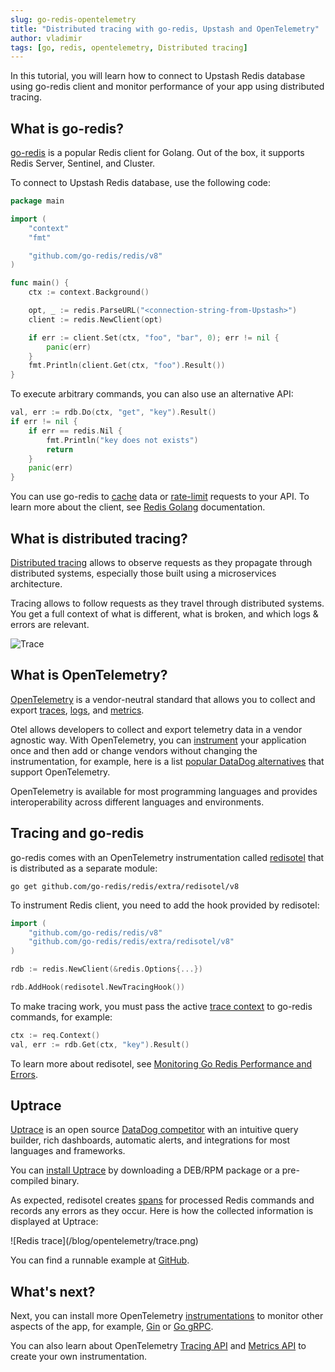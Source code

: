 ```yaml
---
slug: go-redis-opentelemetry
title: "Distributed tracing with go-redis, Upstash and OpenTelemetry"
author: vladimir
tags: [go, redis, opentelemetry, Distributed tracing]
---
```



In this tutorial, you will learn how to connect to Upstash Redis database using go-redis client and monitor performance of your app using distributed tracing.

## What is go-redis?

[go-redis](https://redis.uptrace.dev/?utm_source=upstash) is a popular Redis client for Golang. Out of the box, it supports Redis Server, Sentinel, and Cluster.

To connect to Upstash Redis database, use the following code:

```go
package main

import (
	"context"
	"fmt"

	"github.com/go-redis/redis/v8"
)

func main() {
	ctx := context.Background()

	opt, _ := redis.ParseURL("<connection-string-from-Upstash>")
	client := redis.NewClient(opt)

	if err := client.Set(ctx, "foo", "bar", 0); err != nil {
		panic(err)
	}
	fmt.Println(client.Get(ctx, "foo").Result())
}
```

To execute arbitrary commands, you can also use an alternative API:

```go
val, err := rdb.Do(ctx, "get", "key").Result()
if err != nil {
	if err == redis.Nil {
		fmt.Println("key does not exists")
		return
	}
	panic(err)
}
```

You can use go-redis to [cache](https://redis.uptrace.dev/guide/go-redis-cache.html?utm_source=upstash) data or [rate-limit](https://redis.uptrace.dev/guide/go-redis-rate-limiting.html?utm_source=upstash) requests to your API. To learn more about the client, see [Redis Golang](https://redis.uptrace.dev/guide/go-redis.html?utm_source=upstash) documentation.

## What is distributed tracing?

[Distributed tracing](https://opentelemetry.uptrace.dev/guide/distributed-tracing.html?utm_source=upstash) allows to observe requests as they propagate through distributed systems, especially those built using a microservices architecture.

Tracing allows to follow requests as they travel through distributed systems. You get a full context of what is different, what is broken, and which logs & errors are relevant.


![Trace](/blog/opentelemetry/trace-graph.png)

## What is OpenTelemetry?

[OpenTelemetry](https://opentelemetry.uptrace.dev/?utm_source=upstash) is a vendor-neutral standard that allows you to collect and export [traces](https://opentelemetry.uptrace.dev/guide/distributed-tracing.html?utm_source=upstash), [logs](https://opentelemetry.uptrace.dev/guide/logs.html?utm_source=upstash), and [metrics](https://opentelemetry.uptrace.dev/guide/metrics.html?utm_source=upstash).

Otel allows developers to collect and export telemetry data in a vendor agnostic way. With OpenTelemetry, you can [instrument](https://opentelemetry.uptrace.dev/instrumentations/?utm_source=upstash) your application once and then add or change vendors without changing the instrumentation, for example, here is a list [popular DataDog alternatives](https://get.uptrace.dev/compare/datadog-competitors.html?utm_source=upstash) that support OpenTelemetry.

OpenTelemetry is available for most programming languages and provides interoperability across different languages and environments.

## Tracing and go-redis

go-redis comes with an OpenTelemetry instrumentation called [redisotel](https://github.com/go-redis/redis/tree/master/extra/redisotel) that is distributed as a separate module:

```shell
go get github.com/go-redis/redis/extra/redisotel/v8
```

To instrument Redis client, you need to add the hook provided by redisotel:

```go
import (
    "github.com/go-redis/redis/v8"
    "github.com/go-redis/redis/extra/redisotel/v8"
)

rdb := redis.NewClient(&redis.Options{...})

rdb.AddHook(redisotel.NewTracingHook())
```

To make tracing work, you must pass the active [trace context](https://opentelemetry.uptrace.dev/guide/go-tracing.html#context?utm_source=upstash) to go-redis commands, for example:

```go
ctx := req.Context()
val, err := rdb.Get(ctx, "key").Result()
```

To learn more about redisotel, see [Monitoring Go Redis Performance and Errors](https://redis.uptrace.dev/guide/go-redis-monitoring.html?utm_source=upstash).

## Uptrace

[Uptrace](https://uptrace.dev/) is an open source [DataDog competitor](https://get.uptrace.dev/compare/datadog-competitors.html?utm_source=upstash) with an intuitive query builder, rich dashboards, automatic alerts, and integrations for most languages and frameworks.

You can [install Uptrace](https://get.uptrace.dev/guide/opentelemetry-tracing-tool.html?utm_source=upstash) by downloading a DEB/RPM package or a pre-compiled binary.

As expected, redisotel creates [spans](https://opentelemetry.uptrace.dev/guide/distributed-tracing.html#spans) for processed Redis commands and records any errors as they occur. Here is how the collected information is displayed at Uptrace:

<FullWidth>
![Redis trace](/blog/opentelemetry/trace.png)
</FullWidth>

You can find a runnable example at [GitHub](https://github.com/go-redis/redis/tree/master/example/otel).

## What's next?

Next, you can install more OpenTelemetry [instrumentations](https://opentelemetry.uptrace.dev/instrumentations/?lang=go) to monitor other aspects of the app, for example, [Gin](https://opentelemetry.uptrace.dev/instrumentations/go-gin.html) or [Go gRPC](https://opentelemetry.uptrace.dev/instrumentations/go-grpc.html).

You can also learn about OpenTelemetry [Tracing API](https://opentelemetry.uptrace.dev/guide/go-tracing.html?utm_source=upstash) and [Metrics API](https://opentelemetry.uptrace.dev/guide/go-metrics.html?utm_source=upstash) to create your own instrumentation.

